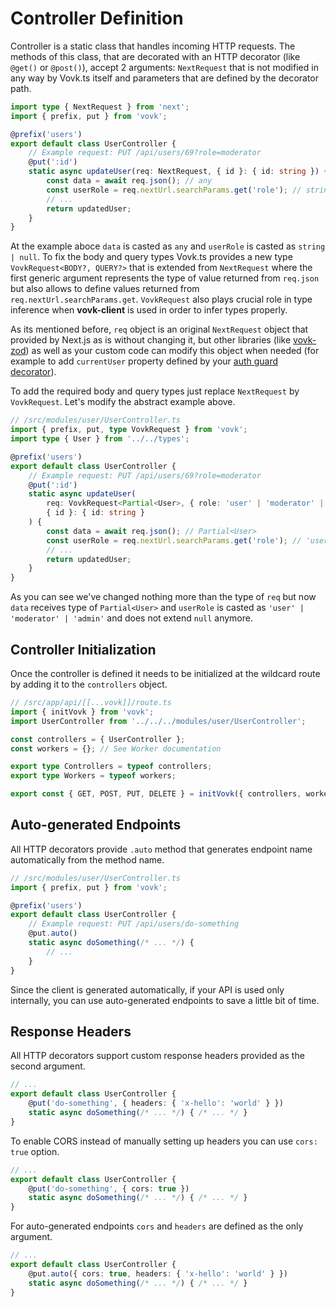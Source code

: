 
# Controller Definition

Controller is a static class that handles incoming HTTP requests. The methods of this class, that are decorated with an HTTP decorator (like `@get()` or `@post()`), accept 2 arguments: `NextRequest` that is not modified in any way by Vovk.ts itself and parameters that are defined by the decorator path. 

```ts
import type { NextRequest } from 'next';
import { prefix, put } from 'vovk';

@prefix('users')
export default class UserController {
    // Example request: PUT /api/users/69?role=moderator
    @put(':id') 
    static async updateUser(req: NextRequest, { id }: { id: string }) {
        const data = await req.json(); // any
        const userRole = req.nextUrl.searchParams.get('role'); // string | null
        // ...
        return updatedUser;
    }
}
```

At the example aboce `data` is casted as `any` and `userRole` is casted as `string | null`. To fix the body and query types Vovk.ts provides a new type `VovkRequest<BODY?, QUERY?>` that is extended from `NextRequest` where the first generic argument represents the type of value returned from `req.json` but also allows to define values returned from `req.nextUrl.searchParams.get`. `VovkRequest` also plays crucial role in type inference when **vovk-client** is used in order to infer types properly. 

As its mentioned before, `req` object is an original `NextRequest` object that provided by Next.js as is without changing it, but other libraries (like [vovk-zod](https://github.com/finom/vovk-zod)) as well as your custom code can modify this object when needed (for example to add `currentUser` property defined by your [auth guard decorator](./decorators/authorization)).

To add the required body and query types just replace `NextRequest` by `VovkRequest`. Let's modify the abstract example above.

```ts
// /src/modules/user/UserController.ts
import { prefix, put, type VovkRequest } from 'vovk';
import type { User } from '../../types';

@prefix('users')
export default class UserController {
    // Example request: PUT /api/users/69?role=moderator
    @put(':id') 
    static async updateUser(
        req: VovkRequest<Partial<User>, { role: 'user' | 'moderator' | 'admin' }>, 
        { id }: { id: string }
    ) {
        const data = await req.json(); // Partial<User>
        const userRole = req.nextUrl.searchParams.get('role'); // 'user' | 'moderator' | 'admin'
        // ...
        return updatedUser;
    }
}
```

As you can see we've changed nothing more than the type of `req` but now `data` receives type of `Partial<User>` and `userRole` is casted as `'user' | 'moderator' | 'admin'` and does not extend `null` anymore.

## Controller Initialization

Once the controller is defined it needs to be initialized at the wildcard route by adding it to the `controllers` object.

```ts
// /src/app/api/[[...vovk]]/route.ts
import { initVovk } from 'vovk';
import UserController from '../../../modules/user/UserController';

const controllers = { UserController };
const workers = {}; // See Worker documentation

export type Controllers = typeof controllers;
export type Workers = typeof workers;

export const { GET, POST, PUT, DELETE } = initVovk({ controllers, workers });
```

## Auto-generated Endpoints

All HTTP decorators provide `.auto` method that generates endpoint name automatically from the method name.

```ts
// /src/modules/user/UserController.ts
import { prefix, put } from 'vovk';

@prefix('users')
export default class UserController {
    // Example request: PUT /api/users/do-something
    @put.auto() 
    static async doSomething(/* ... */) {
        // ...
    }
}
```

Since the client is generated automatically, if your API is used only internally, you can use auto-generated endpoints to save a little bit of time.

## Response Headers

All HTTP decorators support custom response headers provided as the second argument.

```ts
// ...
export default class UserController {
    @put('do-something', { headers: { 'x-hello': 'world' } }) 
    static async doSomething(/* ... */) { /* ... */ }
}
```

To enable CORS instead of manually setting up headers you can use `cors: true` option.

```ts
// ...
export default class UserController {
    @put('do-something', { cors: true }) 
    static async doSomething(/* ... */) { /* ... */ }
}
```

For auto-generated endpoints `cors` and `headers` are defined as the only argument.


```ts
// ...
export default class UserController {
    @put.auto({ cors: true, headers: { 'x-hello': 'world' } }) 
    static async doSomething(/* ... */) { /* ... */ }
}
```
